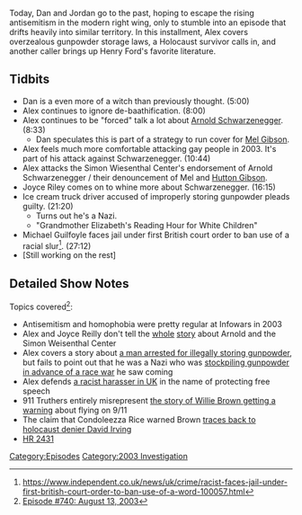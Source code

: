 {{DEFAULTSORT:
    #_EPISODE_0740:August 13, 2003
}}{{Episode
    | title           = August 13, 2003
    | caption         = Listen to this episode on [https://knowledgefight.libsyn.com/740-august-13-2003 Libsyn] [https://open.spotify.com/episode/0i2VD3hqidpzuXiInVBhYX Spotify], Read the [[Transcript/740: August 13, 2003|Unofficial Transcript]]
    | episodeNumber   = 740
    | length          = 01:14:52
    | airDate         = October 26, 2022
    | coverageDate    = August 13, 2003
    | episodeType     = [[:Category:2003 Investigation|2003 Investigation]]
    | appearance      = [[Arnold Schwarzenegger]], [[Mel Gibson]], [[Condoleezza Rice]], [[Willie Brown]], [[Nick Fuentes]], [[Piers Morgan]]
    | previousEpisode = [[739: Formulaic Objections Part 8]]
    | nextEpisode     = [[741: December 2, 2015]]
}}

{{Stub}}

Today, Dan and Jordan go to the past, hoping to escape the rising antisemitism in the modern right wing, only to stumble into an episode that drifts heavily into similar territory. In this installment, Alex covers overzealous gunpowder storage laws, a Holocaust survivor calls in, and another caller brings up Henry Ford's favorite literature.

==Tidbits==

*Dan is a even more of a witch than previously thought. (5:00)
*Alex continues to ignore de-baathification. (8:00)
*Alex continues to be "forced" talk a lot about [[Arnold Schwarzenegger]]. (8:33)
** Dan speculates this is part of a strategy to run cover for [[Mel Gibson]].
*Alex feels much more comfortable attacking gay people in 2003. It's part of his attack against Schwarzenegger.  (10:44)
*Alex attacks the Simon Wiesenthal Center's endorsement of Arnold Schwarzenegger / their denouncement of Mel and [[Hutton Gibson]].
*Joyce Riley comes on to whine more about Schwarzenegger. (16:15)
*Ice cream truck driver accused of improperly storing gunpowder pleads guilty. (21:20)
**Turns out he's a Nazi.
**"Grandmother Elizabeth's Reading Hour for White Children"
*Michael Guilfoyle faces jail under first British court order to ban use of a racial slur<ref>https://www.independent.co.uk/news/uk/crime/racist-faces-jail-under-first-british-court-order-to-ban-use-of-a-word-100057.html</ref>.  (27:12)
*[Still working on the rest]

==Detailed Show Notes==

Topics covered<ref>[https://knowledgefight.com/research/2022/10/25/episode-740-august-13-2003 Episode #740: August 13, 2003]</ref>:

*Antisemitism and homophobia were pretty regular at Infowars in 2003
*Alex and Joyce Reilly don't tell the [https://www.capecodtimes.com/story/news/2003/08/25/arnold-s-dad-was-storm/50950808007/ whole] [https://www.latimes.com/archives/la-xpm-2003-aug-14-me-father14-story.html story] about Arnold and the Simon Weisenthal Center
*Alex covers a story about [https://www.washingtonpost.com/archive/local/2003/10/29/supremacist-set-for-plea-bargain-release/0aa9c4c5-9dcb-45ee-b4de-4543f00e3f35/ a man arrested for illegally storing gunpowder], but fails to point out that he was a Nazi who was [https://www.religionnewsblog.com/4874/md-man-pleads-guilty-to-weapons-charges stockpiling gunpowder in advance of a race war] he saw coming
*Alex defends [https://www.theguardian.com/uk/2003/aug/13/race.world a racist harasser in UK] in the name of protecting free speech
*911 Truthers entirely misrepresent [https://www.sfgate.com/bayarea/matier-ross/article/Willie-Brown-got-low-key-early-warning-about-air-3314754.php the story of Willie Brown getting a warning] about flying on 9/11
*The claim that Condoleezza Rice warned Brown [http://www.911myths.com/index.php/Willie_Brown traces back to holocaust denier David Irving]
*[https://www.congress.gov/bill/105th-congress/house-bill/2431 HR 2431]

[[Category:Episodes]]
[[Category:2003 Investigation]]
